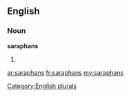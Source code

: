 ==English==

===Noun===
'''saraphans'''

# {{plural of|[[saraphan]]}}

[[Category:English plurals]]

[[ar:saraphans]]
[[fr:saraphans]]
[[my:saraphans]]
